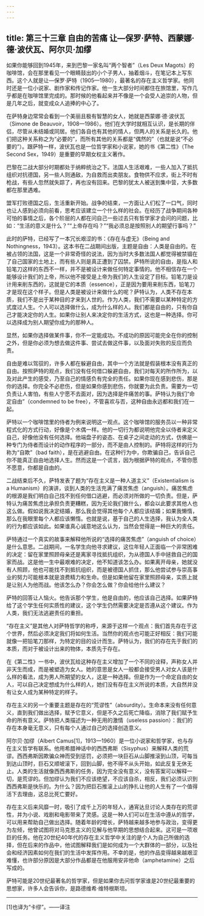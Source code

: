 ```yaml
---
---
---
```

title: 第三十三章 自由的苦痛 让—保罗·萨特、西蒙娜·德·波伏瓦、阿尔贝·加缪
---




如果你能够回到1945年，来到巴黎一家名叫“两个智者”（Les Deux Magots）的咖啡馆，会在那里看见一个眼睛鼓出的小个子男人，抽着烟斗，在笔记本上写东西。这个人就是让—保罗·萨特（1905—1980），最著名的存在主义哲学家。他同时还是一位小说家、剧作家和传记作家。他一生大部分时间都住在旅馆里，写作几乎都是在咖啡馆里完成的。那时候的他看起来并不像是一个会受人追崇的人物，但是几年之后，就变成众人追捧的中心了。

在萨特身边常常会看到一个美丽且极有智慧的女人，她就是西蒙娜·德·波伏瓦（Simone de Beauvoir，1908—1986）。他们在大学时就相互认识，是长期的伴侣，尽管从未结婚或同居。他们各自也有其他的情人，但两人的关系是长久的。他们把这种关系称之为“必要的”，而所有其他的关系都是“偶然的”（也就是说“不必要的”）。跟萨特一样，波伏瓦也是一位哲学家和小说家，她的书《第二性》（The Second Sex，1949）是重要的早期女权主义著作。

巴黎在二战大部分时期都处于纳粹统治之下。法国人生活艰难，一些人加入了抵抗组织对抗德国，另一些人则通敌，为自救而出卖朋友。食物供不应求，街上不时有枪战，有些人忽然就失踪了，再也没有回来。巴黎的犹太人被送到集中营，大多数都在那里遇难。

盟军打败德国之后，生活重新开始。战争的结束，一方面让人们松了一口气，同时也让人感到必须向前看，思考应该建立一个什么样的社会。在经历了战争期间各种可怕的事情之后，各个阶层的人都在问自己一些过去只有哲学家才会问的问题，比如：“生活的意义是什么？”“上帝存在吗？”“我必须总是按照别人的期望行事吗？”

此时的萨特，已经写了一本冗长艰涩的书：《存在与虚无》（Being and Nothingness，1943）。这本书在二战期间出版，主题是自由：人类是自由的。在被占领的法国，这是一个非常奇怪的说法，因为当时大多数法国人都觉得被禁锢在了自己国家的土地上，而有些人则是真正遭到了囚禁。萨特所说的自由，是指人和铅笔刀这样的东西不一样，并不是被设计来做任何特定事情的。他不相信存在一个能够设计我们的上帝，所以他不接受是上帝为我们的人生设定了目标。铅笔刀是设计用来削东西的，这就是它的本质（essence），正是因为要用来削东西，铅笔刀才是现在这个样子。但是人类是被设计来做什么的呢？萨特认为，人类不存在本质，我们不是出于某种目的才来到人世的。作为人类，我们不需要以某种特定的方式度过人生。个人可以选择做什么，成为什么样的人。我们都是自由的，只有你自己才能决定你的人生。如果你让别人来决定你的生活方式，这也是一种选择。你可以选择成为别人期望你成为的那种人。

显然，如果你选择做某件事，你不一定能成功。不成功的原因可能完全在你的控制之外，但是你必须为想去做这件事、尝试去做这件事，以及面对失败的反应而负责。

自由是难以驾驭的，许多人都在躲避自由，其中一个方法就是假装根本没有真正的自由。按照萨特的观点，我们没有任何借口躲避自由，我们对每天的所作所为，以及对此产生的感受，乃至自己的情感负有完全的责任。如果你现在感到悲伤，那是你的选择。你完全不必悲伤，但是如果你感到悲伤，你就要为此负责。需要为一切负责让人害怕，有些人宁愿不去面对，因为选择是件痛苦的事。萨特认为我们“命定自由”（condemned to be free），不管喜欢与否，这种自由永远都和我们在一起。

萨特以一个咖啡馆里的侍者为例来说明这一观点。这个咖啡馆的服务员以一种非常程式化的方式行动，好像是个木偶一样。他的一切行为都说明他完全以侍者来定义自己，好像他没有任何选择。他端盘子的姿态、在桌子之间走动的方式，仿佛是一种专门为侍者而设计的动作程序的一部分，而不是由人控制的。萨特将这样的行为称为“自欺”（bad faith），是在逃避自由。在这种行为中，你欺骗自己，告诉自己你不能真正自由地选择人生。然而这是一个谎言，因为根据萨特的观点，不管你愿不愿意，你都是自由的。

二战结束后不久，萨特发表了题为“存在主义是一种人道主义”（Existentialism is a Humanism）的演讲，谈到人类的生活充满了痛苦焦虑（anguish）。痛苦焦虑的根源是我们明白自己找不到任何借口逃避，而必须对所做的一切负责。但是，萨特认为痛苦焦虑比承担负责更糟糕，因为无论我们做什么，都会以此要求其他人也这么做。假如说我决定结婚，那么我会觉得其他每个人都应该结婚；如果我懒惰，那么在我眼里每个人都应该懒惰。也就是说，基于自己的人生选择，我认为全人类的行为都应该如此。如果谁真心诚意地这么认为，当然会觉得是一种巨大的责任。

萨特通过一个真实的故事来解释他所说的“选择的痛苦焦虑”（anguish of choice）是什么意思。二战期间，一名学生向他寻求建议，这位年轻人正面临一个非常困难的决定：留在家里照顾母亲还是离家寻找抵抗组织，为从德国人手中拯救自己的国家而战。这是他一生中最艰难的决定，他不知道该怎么办。如果离开母亲，她就没有人照顾，他也可能找不到抵抗组织，而是被德国人抓住，那么他尝试参与崇高事业的努力可能根本就是浪费精力和生命。但是如果他留在家里照顾母亲，实质上就是让别人为他而战。他该怎么办？你会怎么做？你会给他什么建议？

萨特的回答让人恼火。他告诉那个学生，他是自由的，他应该自己选择。如果萨特给了这个学生任何实质性的建议，这个学生仍然需要决定是否遵从这个建议。作为人类，我们无法逃避责任的重担。

“存在主义”是其他人对萨特哲学的称呼，来源于这样一个观点：我们首先存在于这个世界，然后必须决定我们将如何生活。当然你的观点也可能正好相反：我们可能就像一把铅笔刀那样，为特定的目的设计而生。萨特认为，我们的存在先于我们的本质，而对于被设计出来的物体，本质先于存在。

在《第二性》一书中，波伏瓦给这种存在主义增加了一个不同的诠释，声称女人并非天生而成，而是被塑造为女人。她的意思是女人一般都会接受男人对女人该是什么样的看法，成为男人所期望的女人，这是一种选择。但是作为一个命定自由的女人，可以自己决定想成为什么样的人，她们没有存在主义所说的本质，大自然并没有让女人成为某种特定的样子。

存在主义的另一个重要主题是存在的“荒谬性”（absurdity）。生命本来没有任何意义，直到我们做出选择，赋予它意义，但是不久之后死亡降临，消除了我们赋予生命的所有意义。萨特把人类描述为一种无用的激情（useless passion）：我们的存在本身毫无意义，只有每个人通过自己的选择创造意义。

阿尔贝·加缪（Albert Camus[1]，1913—1960）是一位小说家和哲学家，也与存在主义哲学有联系。他用希腊神话中的西西弗斯（Sisyphus）来解释人类的荒谬。西西弗斯因欺骗众神而受到惩罚，必须把一块巨石从山脚推滚到山顶，可每当到达山顶时，巨石又顺坡滚下，回到山脚，他不得不从头开始，如此反复无休无止。人类的生活就像西西弗斯的任务，因为完全没有意义，没有答案可以解释一切，是荒谬的。但加缪认为我们不应该绝望，不应该自杀，相反，我们必须认识到西西弗斯是快乐的。为什么？因为把巨石推滚上山的挣扎让他的人生有了一个值得活下去理由，这总比死亡要好。

存在主义后来风靡一时，吸引了成千上万的年轻人，通宵达旦讨论人类存在的荒谬性，并为小说、戏剧和电影带来了灵感。这是一种人们可以在生活中遵从的哲学，可以用来帮助自己做出选择。随着年龄的增长，萨特越来越多地参与政治，变得更为左倾，他曾试图将对马克思主义的见解与他早期的思想结合起来。这可是一项艰巨的任务。他在20世纪40年代的存在主义哲学中关注的是个人为自己所做的选择，但在后来的作品中，他试图解释我们是如何成为一个大群体的一部分，以及社会和经济因素如何在我们的生活中发挥作用。不幸的是，他的作品变得越来越艰涩难懂，也许部分原因是大部分作品都是在他服用安非他命（amphetamine）之后写成的。

萨特可能是20世纪最著名的哲学家，但是如果你去问哲学家谁是20世纪最重要的思想家，许多人会告诉你，是路德维希·维特根斯坦。



* * *



[1]也译为“卡缪”。——译注